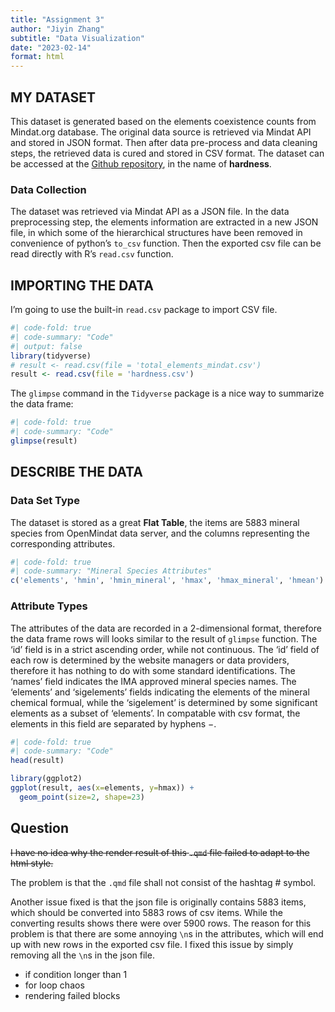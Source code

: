 ```yaml
---
title: "Assignment 3"
author: "Jiyin Zhang"
subtitle: "Data Visualization"
date: "2023-02-14"
format: html
---
```


## MY DATASET

This dataset is generated based on the elements coexistence counts from Mindat.org database. The original data source is retrieved via Mindat API and stored in JSON format. Then after data pre-process and data cleaning steps, the retrieved data is cured and stored in CSV format. The dataset can be accessed at the [Github repository](https://github.com/ChuBL/BCB-504-Foundations-of-Data-Visualization/tree/main/assg%232), in the name of **hardness**.

<!-- ::: callout-note -->

<!-- The CSV file of dataset is a concatenated version of 72 separate spread sheets of element triplets coexistence values. Each spread sheet has 2 + 72 columns, the first column indicates the background element, which should remain the same throughout each separate sheet. The second column records the second dimension of the element triplets Then the third dimension of elements are listed by the remaining columns. The value of cell $(i, j)$ indicating the coexistence amount of three elements: the first two elements in $(i, 0)$ and $(i, 1)$, and the third element in $(0, j)$. -->

<!-- ::: -->

### Data Collection

The dataset was retrieved via Mindat API as a JSON file. In the data preprocessing step, the elements information are extracted in a new JSON file, in which some of the hierarchical structures have been removed in convenience of python's `to_csv` function. Then the exported csv file can be read directly with R's `read.csv` function.

## IMPORTING THE DATA

I'm going to use the built-in `read.csv` package to import CSV file.

```r
#| code-fold: true
#| code-summary: "Code"
#| output: false
library(tidyverse)
# result <- read.csv(file = 'total_elements_mindat.csv')
result <- read.csv(file = 'hardness.csv')
```

The `glimpse` command in the `Tidyverse` package is a nice way to summarize the data frame:

```r
#| code-fold: true
#| code-summary: "Code"
glimpse(result)
```

## DESCRIBE THE DATA

### Data Set Type

The dataset is stored as a great **Flat Table**, the items are 5883 mineral species from OpenMindat data server, and the columns representing the corresponding attributes.

```r
#| code-fold: true
#| code-summary: "Mineral Species Attributes"
c('elements', 'hmin', 'hmin_mineral', 'hmax', 'hmax_mineral', 'hmean')
```

### Attribute Types

The attributes of the data are recorded in a 2-dimensional format, therefore the data frame rows will looks similar to the result of `glimpse` function. The 'id' field is in a strict ascending order, while not continuous. The 'id' field of each row is determined by the website managers or data providers, therefore it has nothing to do with some standard identifications. The 'names' field indicates the IMA approved mineral species names. The 'elements' and 'sigelements' fields indicating the elements of the mineral chemical formual, while the 'sigelement' is determined by some significant elements as a subset of 'elements'. In compatable with csv format, the elements in this field are separated by hyphens $-$.

```r
#| code-fold: true
#| code-summary: "Code"
head(result)
```

```r
library(ggplot2)
ggplot(result, aes(x=elements, y=hmax)) +
  geom_point(size=2, shape=23)


```
## Question

::: callout-note
<del>I have no idea why the render result of this `.qmd` file failed to adapt to the html style.</del>

The problem is that the `.qmd` file shall not consist of the hashtag \# symbol.

Another issue fixed is that the json file is originally contains 5883 items, which should be converted into 5883 rows of csv items. While the converting results shows there were over 5900 rows. The reason for this problem is that there are some annoying `\n`s in the attributes, which will end up with new rows in the exported csv file.
I fixed this issue by simply removing all the `\n`s in the json file.

- if condition longer than 1
- for loop chaos
- rendering failed blocks
:::
